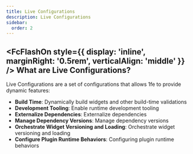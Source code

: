 ```yaml
---
title: Live Configurations
description: Live Configurations
sidebar:
  order: 2
---
```



## <FcFlashOn style={{ display: 'inline', marginRight: '0.5rem', verticalAlign: 'middle' }} /> What are Live Configurations?

Live Configurations are a set of configurations that allows 1fe to provide dynamic features:

- **Build Time**: Dynamically build widgets and other build-time validations
- **Development Tooling**: Enable runtime development tooling
- **Externalize Dependencies**: Externalize dependencies
- **Manage Dependency Versions**: Manage dependency versions
- **Orchestrate Widget Versioning and Loading**: Orchestrate widget versioning and loading
- **Configure Plugin Runtime Behaviors**: Configuring plugin runtime behaviors
